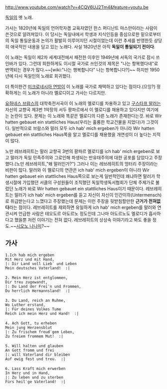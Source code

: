 http://www.youtube.com/watch?v=4CQV6UJ2Tm4&feature=youtu.be

[[독일]]의 옛 노래. 

가사는 1820년에 독일의 언어학자겸 교육자였던 한스 퍼디난트 마스만이라는 사람이 쓴것으로 알려져있다. 이 당시는 독일내에서 학생과 지식인등을 중심으로한 밑으로부터의 독일 통일운동과 논의가 활발히 이루어지던 시절이었는데 이런 추세를 반영한듯 상당히 애국적인 내용을 담고 있는 노래다. 사실 1820년은 아직 '''독일이 통일되기 전이다'''. 

이 노래는 독일이 제2차 세계대전에서 패전한 이후인 1949년에 서독의 국가로 잠시 쓰인바가 있다. 그런데 희한하게도 이시절 국가로 쓰인것의 제목은 "나는 항복했다네"로 번역되는 경우가 많다.~~[wiki:"나는 행복합니다" 나는 항복합니다?]~~ 하지만 1950년에 다시 독일인의 노래로 회귀했다. 

더 특이한건 [[미크로네시아 연방]]이 이 노래를 국가로 채택하고 있다는 점이다.(으잉?) 정확하게는 이 노래가 아니라 멜로디이고 가사는 다르지만.

[[요하네스 브람스]]의 대학축전서곡이 이 노래의 멜로디를 차용하고 있고 [[구스타프 말러]]는 자신의 교향곡 제3번 1악장의 서두 팡파르에서 이 멜로디를 채용하고 있다지만 여기에는 논란이 있다. 문제는 이 노래와 똑같은 멜로디의 다른 노래가 존재한다는것. 바로 Wir hatten gebauet ein stattliches Haus(우리는 훌륭한 학교건물을 지었다)가 그것이다. 일반적으로 브람스와 말러 모두 ich hab' mich ergeben가 아니라 Wir hatten gebauet ein stattliches Haus쪽을 알고 멜로디를 채용했을 개연성이 더 높다는 지적이 많다.

노만 레브레히트는 말러 교향곡 3번의 팡파르 멜로디를 ich hab' mich ergeben로 보고 말러가 독일 민족주의와 그로인해 파생되는 반유태주의에 대한 공포를 담았다고 주장했다.(노만 레브레히트,"왜 말러인가?") 그러나 이는 레브레히트의 엉터리 주장이라는 비판이 많다. 말러와 이 멜로디의 연관은 ich hab' mich ergeben이 아니라 Wir hatten gebauet ein stattliches Haus쪽으로 보는게 일반적인데 왜냐하면 말러가 학생시절에 가입했던 서클의 구성원들이 조직했던 독일학생독서협회가 단체 주제가로 불렀던 노래가 바로 Wir hatten gebauet ein stattliches Haus이기 때문이다. 레브레히트는 말러가 ich hab' mich ergeben를 듣고 자신이 자신이 인간이하(Untermensch)로 취급받는다고 느꼈다고 주장했는데 문제는 이런 주장을 뒷받침할만한 '''근거가 전혀없다'''라는 점이다. 레브레히트를 제외하면 유일하게 ich hab' mich ergeben를 말러와 연관시켜 언급한 사람은 테오도르 아도르노 정도인데 그나마 아도르노도 멜로디가 흡사하다고 했을뿐 저런 이야기는 전혀 없다. 레브레히트의 상상속 이야기라고 봐도 좋을 정도.~~[[시오노 나나미]]?~~

== 가사 ==

 1.Ich hab mich ergeben 
 Mit Herz und mit Hand, 
 |: Dir Land voll Lieb′ und Leben 
 Mein deutsches Vaterland!  :| 
 
 2. Mein Herz ist entglommen, 
 Dir treu zugewandt, 
 |: Du Land der Frei′n und Frommen, 
 Du herrlich Hermannsland!  :| 
 
 3. Du Land, reich an Ruhme, 
 Wo Luther erstand, 
 |: Für deines Volkes Tume 
 Reich ich mein Herz und Hand!  :| 
 
 4. Ach Gott, tu erheben 
 Mein jung Herzensblut 
 |: Zu frischem freud′gem Leben, 
 Zu freiem frommem Mut!  :| 
 
 5. Will halten und glauben 
 An Gott fromm und frei 
 |: will Vaterland dir bleiben 
 Auf ewig fest und treu.  :| 
 
 6. Lass Kraft mich erwerben 
 In Herz und in Hand, 
 |: Zu leben und zu sterben 
 Fürs heil′ge Vaterland!  :| 
 
